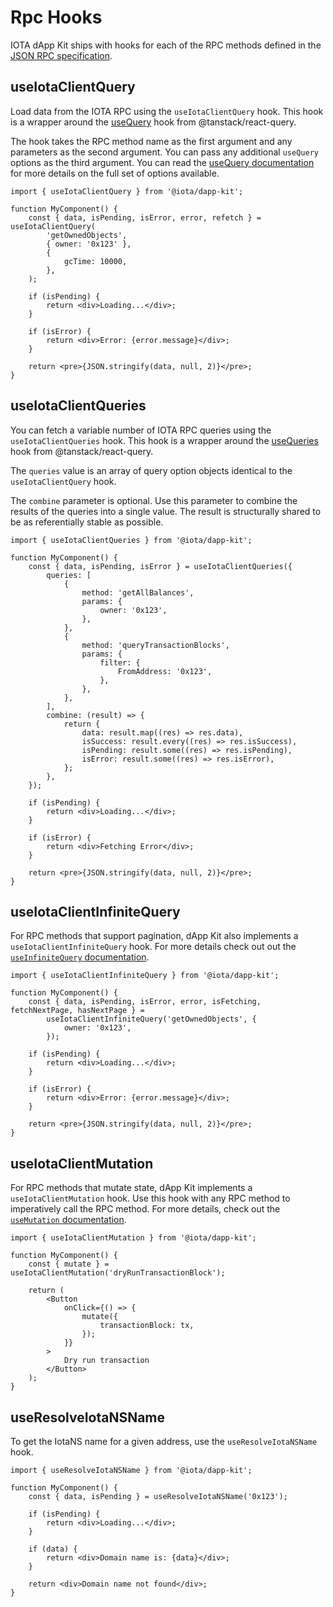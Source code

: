 # Rpc Hooks

IOTA dApp Kit ships with hooks for each of the RPC methods defined in the
[JSON RPC specification](https://wiki.iota.org/iota-api-ref).

## useIotaClientQuery

Load data from the IOTA RPC using the `useIotaClientQuery` hook. This hook is a wrapper around the
[useQuery](https://tanstack.com/query/latest/docs/react/guides/queries) hook from
@tanstack/react-query.

The hook takes the RPC method name as the first argument and any parameters as the second argument.
You can pass any additional `useQuery` options as the third argument. You can read the
[useQuery documentation](https://tanstack.com/query/latest/docs/react/guides/queries) for more
details on the full set of options available.

```tsx
import { useIotaClientQuery } from '@iota/dapp-kit';

function MyComponent() {
	const { data, isPending, isError, error, refetch } = useIotaClientQuery(
		'getOwnedObjects',
		{ owner: '0x123' },
		{
			gcTime: 10000,
		},
	);

	if (isPending) {
		return <div>Loading...</div>;
	}

	if (isError) {
		return <div>Error: {error.message}</div>;
	}

	return <pre>{JSON.stringify(data, null, 2)}</pre>;
}
```

## useIotaClientQueries

You can fetch a variable number of IOTA RPC queries using the `useIotaClientQueries` hook. This hook
is a wrapper around the
[useQueries](https://tanstack.com/query/latest/docs/react/reference/useQueries) hook from
@tanstack/react-query.

The `queries` value is an array of query option objects identical to the `useIotaClientQuery` hook.

The `combine` parameter is optional. Use this parameter to combine the results of the queries into a
single value. The result is structurally shared to be as referentially stable as possible.

```tsx
import { useIotaClientQueries } from '@iota/dapp-kit';

function MyComponent() {
	const { data, isPending, isError } = useIotaClientQueries({
		queries: [
			{
				method: 'getAllBalances',
				params: {
					owner: '0x123',
				},
			},
			{
				method: 'queryTransactionBlocks',
				params: {
					filter: {
						FromAddress: '0x123',
					},
				},
			},
		],
		combine: (result) => {
			return {
				data: result.map((res) => res.data),
				isSuccess: result.every((res) => res.isSuccess),
				isPending: result.some((res) => res.isPending),
				isError: result.some((res) => res.isError),
			};
		},
	});

	if (isPending) {
		return <div>Loading...</div>;
	}

	if (isError) {
		return <div>Fetching Error</div>;
	}

	return <pre>{JSON.stringify(data, null, 2)}</pre>;
}
```

## useIotaClientInfiniteQuery

For RPC methods that support pagination, dApp Kit also implements a `useIotaClientInfiniteQuery`
hook. For more details check out out the
[`useInfiniteQuery` documentation](https://tanstack.com/query/latest/docs/react/guides/infinite-queries).

```tsx
import { useIotaClientInfiniteQuery } from '@iota/dapp-kit';

function MyComponent() {
	const { data, isPending, isError, error, isFetching, fetchNextPage, hasNextPage } =
		useIotaClientInfiniteQuery('getOwnedObjects', {
			owner: '0x123',
		});

	if (isPending) {
		return <div>Loading...</div>;
	}

	if (isError) {
		return <div>Error: {error.message}</div>;
	}

	return <pre>{JSON.stringify(data, null, 2)}</pre>;
}
```

## useIotaClientMutation

For RPC methods that mutate state, dApp Kit implements a `useIotaClientMutation` hook. Use this hook
with any RPC method to imperatively call the RPC method. For more details, check out the
[`useMutation` documentation](https://tanstack.com/query/latest/docs/react/guides/mutations).

```tsx
import { useIotaClientMutation } from '@iota/dapp-kit';

function MyComponent() {
	const { mutate } = useIotaClientMutation('dryRunTransactionBlock');

	return (
		<Button
			onClick={() => {
				mutate({
					transactionBlock: tx,
				});
			}}
		>
			Dry run transaction
		</Button>
	);
}
```

## useResolveIotaNSName

To get the IotaNS name for a given address, use the `useResolveIotaNSName` hook.

```tsx
import { useResolveIotaNSName } from '@iota/dapp-kit';

function MyComponent() {
	const { data, isPending } = useResolveIotaNSName('0x123');

	if (isPending) {
		return <div>Loading...</div>;
	}

	if (data) {
		return <div>Domain name is: {data}</div>;
	}

	return <div>Domain name not found</div>;
}
```
